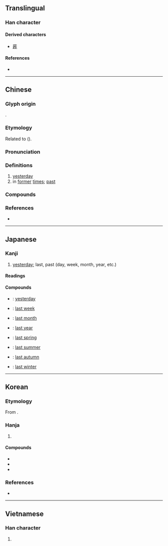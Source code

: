 {{also|咋}}
{{character info}}
==Translingual==
{{stroke order|strokes=9}}

===Han character===
{{Han char|rn=72|rad=日|as=05|sn=9|four=68011|canj=AOS,AOJ|ids=⿰日乍}}

====Derived characters====
* [[葃]]

====References====
* {{Han ref|kx=0493.140|dkj=13847|dj=0857.020|hdz=21502.020|uh=6628|ud=26152|bh=AC51|bd=44113}}

----

==Chinese==
{{zh-forms}}

===Glyph origin===
{{Han etym}}
{{Han compound|日|乍|c1=s|c2=p|t1=sun|ls=psc}}.

===Etymology===
Related to {{och-l|昔|the past}} ({{zh-ref|Sagart, 1999}}).

===Pronunciation===
{{zh-pron
|m=zuó
|c=zok3,zok6
|md=sŏ̤h
|mn=ml:cho̍k/qz,tw,xm,zz:cho̍h/qz:chǎ/tw,xm,zz:chā
|mn_note=cho̍k - literary; cho̍h/chǎ/chā - vernacular
|mn-t=za2
|w=5zoq,3zo
|mc=y
|oc=y
|ma=
|cat=n,a
}}

===Definitions===
{{zh-hanzi}}

# [[yesterday]]
# in [[former]] [[time]]s; [[past]]

===Compounds===
{{zh-der|昨暝|昨昏:cha-hng|一昨|今是昨非|昨來|昨兒|昨前|昨夜|昨天|昨日|昨晚|昨非今是}}

===References===
* {{R:yue:Hanzi}}

----

==Japanese==

===Kanji===
{{ja-kanji|grade=4|rs=日05}}

# [[yesterday]]; last, past (day, week, month, year, etc.)

====Readings====
{{ja-readings
|goon=ざく
|kanon=さく
|kun=きのう-
}}

====Compounds====
* {{ja-r|昨日|きのう}}: [[yesterday]]
* {{ja-r|昨%週|さく%しゅう}}: [[last week]]
* {{ja-r|昨%月|さく%げつ}}: [[last month]]
* {{ja-r|昨%年|さく%ねん}}: [[last year]]
* {{ja-r|昨%春|さく%しゅん}}: [[last spring]]
* {{ja-r|昨%夏|さく%なつ}}: [[last summer]]
* {{ja-r|昨%秋|さく%しゅう}}: [[last autumn]]
* {{ja-r|昨%冬|さく%とう}}: [[last winter]]

----

==Korean==

===Etymology===
From {{der|ko|ltc|-}} {{ltc-l|昨}}.

{{hanja-dongguk|짝〮|ccak}}

{{hanja-hunmong|작〮|cak|雜語}}

===Hanja===
{{ko-hanja-search}}
{{ko-hanja|어제|작}}

# {{hanja form of|작|[[yesterday]]; [[last]]}}

====Compounds====
{{der-top3|Compounds}}
* {{ko-l|작금|昨今}}
* {{ko-l|작년|昨年}}
* {{ko-l|작일|昨日}}
{{der-bottom}}

===References===
* {{R:hanjadoc|4585}}

----

==Vietnamese==

===Han character===
{{vi-readings|reading=tạc|rs=日05}}

# {{rfdef|vi|sort=日05}}